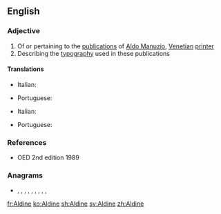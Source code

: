 {{also|aldine}}
==English==

===Adjective===
{{en-adj|-}}

# Of or pertaining to the [[publication]]s of [[w:Aldus Manutius|Aldo Manuzio]], [[Venetian]] [[printer]]
# Describing the [[typography]] used in these publications

====Translations====
{{trans-top|of or pertaining to the publications of Aldus Manutius}}
* Italian: {{t|it|aldino|m}}
{{trans-mid}}
* Portuguese: {{t|pt|aldino}}
{{trans-bottom}}
{{trans-top|describing the typography used}}
* Italian: {{t|it|aldino|m}}
{{trans-mid}}
* Portuguese: {{t|pt|aldino}}
{{trans-bottom}}

===References===
* OED 2nd edition 1989

===Anagrams===
* {{l|en|alined}}, {{l|en|Daniel}}, {{l|en|daniel}}, {{l|en|deal in}}, {{l|en|dealin'}}, {{l|en|denial}}, {{l|en|enlaid}}, {{l|en|inlead}}, {{l|en|lead-in}}, {{l|en|nailed}}

[[fr:Aldine]]
[[ko:Aldine]]
[[sh:Aldine]]
[[sv:Aldine]]
[[zh:Aldine]]